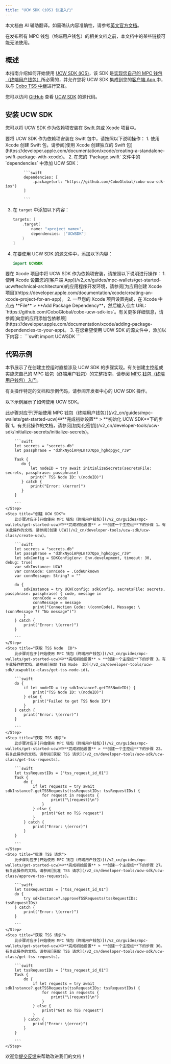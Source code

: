 ```yaml
---
title: "UCW SDK (iOS) 快速入门"
---
```

<Note>本文档由 AI 辅助翻译。如需确认内容准确性，请参考[英文官方文档](https://www.cobo.com/developers/v2/guides/overview/introduction)。</Note>

<Tip>在发布所有 MPC 钱包（终端用户钱包）的相关文档之前，本文档中的某些链接可能无法使用。</Tip>

## 概述

本指南介绍如何开始使用 [UCW SDK (iOS)](/v2_cn/developer-tools/ucw-sdk/initialize-secrets/initialize-secrets)，该 SDK 是[实现您自己的 MPC 钱包（终端用户钱包）](/v2_cn/guides/mpc-wallets/get-started-ucw)所必需的，并允许您将 UCW SDK 集成到您的[客户端 App ](/v2_cn/guides/mpc-wallets/get-started-ucw#technical-architecture)中，以与 [Cobo TSS 中继](/v2_cn/guides/mpc-wallets/get-started-ucw#technical-architecture)进行交互。

您可以访问 [GitHub](https://github.com/CoboGlobal/cobo-ucw-sdk-ios) 查看 [UCW SDK](/v2_cn/developer-tools/ucw-sdk/initialize-secrets/initialize-secrets) 的源代码。

## 安装 UCW SDK

您可以将 UCW SDK 作为依赖项安装在 [Swift 包](https://developer.apple.com/documentation/xcode/swift-packages)或 Xcode 项目中。

<Tabs>
  <Tab title="Swift 包">
      要将 UCW SDK 作为依赖项安装在 Swift 包中，请按照以下说明操作：
      1. 使用 Xcode 创建 Swift 包，请参阅[使用 Xcode 创建独立的 Swift 包](https://developer.apple.com/documentation/xcode/creating-a-standalone-swift-package-with-xcode)。
      2. 在您的 `Package.swift` 文件中的 `dependencies` 中添加 UCW SDK：

            ```swift
            dependencies: [
                .package(url: "https://github.com/CoboGlobal/cobo-ucw-sdk-ios")
            ]

            ```

3. 在 `target` 中添加以下内容：
    ```swift
    targets: [
        .target(
            name: "<project_name>",
            dependencies: ["UCWSDK"]
        )
    ]

    ```

4. 在要使用 UCW SDK 的源文件中，添加以下内容：

    ```swift
    import UCWSDK
    ```

  </Tab>
  <Tab title="Xcode 项目">
    要在 Xcode 项目中将 UCW SDK 作为依赖项安装，请按照以下说明进行操作： 
    1. 使用 Xcode 设置您的[客户端 App](/v2_cn/guides/mpc-wallets/get-started-ucw#technical-architecture)的应用程序开发环境，请参阅[为应用创建 Xcode 项目](https://developer.apple.com/documentation/xcode/creating-an-xcode-project-for-an-app)。 
    2. 一旦您的 Xcode 项目设置完成，在 Xcode 中点击 **File** > **Add Package Dependency**，然后输入仓库 URL: `https://github.com/CoboGlobal/cobo-ucw-sdk-ios`。有关更多详细信息，请参阅[向您的应用添加包依赖项](https://developer.apple.com/documentation/xcode/adding-package-dependencies-to-your-app)。 
    3. 在您希望使用 UCW SDK 的源文件中，添加以下内容：
        ```swift
        import UCWSDK
        ```
  </Tab>
</Tabs>

## 代码示例

本节展示了在创建主控组时直接涉及 UCW SDK 的步骤实现。有关创建主控组或实施您自己的 MPC 钱包（终端用户钱包）的完整指南，请参阅 [MPC 钱包（终端用户钱包）入门](/v2_cn/guides/mpc-wallets/get-started-ucw)。

有关操作特定的文档和示例代码，请参阅开发者中心的 UCW SDK 操作。

以下示例展示了如何使用 UCW SDK。

<Steps>
    <Step title="初始化密钥">
        此步骤对应于[开始使用 MPC 钱包（终端用户钱包）](/v2_cn/guides/mpc-wallets/get-started-ucw)中**完成初始设置** > **初始化 UCW SDK**下的步骤 1。有关此操作的文档，请参阅[初始化密钥](/v2_cn/developer-tools/ucw-sdk/initialize-secrets/initialize-secrets)。

        ```swift
        let secrets = "secrets.db"
        let passphrase = "d3hxNyoiAP@Lm!D7Qpo_hghdpgyc_r39"

        Task {
           do {
               let nodeID = try await initializeSecrets(secretsFile: secrets, passphrase: passphrase)
               print(" TSS Node ID: \(nodeID)")
           } catch {
               print("Error: \(error)")
           }
        }

        ```
    </Step>
    <Step title="创建 UCW SDK">
        此步骤对应于[开始使用 MPC 钱包（终端用户钱包）](/v2_cn/guides/mpc-wallets/get-started-ucw)中**完成初始设置** > **创建一个主控组**下的步骤 1。有关此操作的文档，请参阅[创建 UCW](/v2_cn/developer-tools/ucw-sdk/ucw-class/create-ucw)。

        ```swift
        let secrets = "secrets.db"
        let passphrase = "d3hxNyoiAP@Lm!D7Qpo_hghdpgyc_r39"
        let sdkConfig = SDKConfig(env: Env.development, timeout: 30, debug: true)
        var sdkInstance: UCW?
        var connCode: ConnCode = .CodeUnknown
        var connMessage: String? = ""

        do {
            sdkInstance = try UCW(config: sdkConfig, secretsFile: secrets, passphrase: passphrase) { code, message in
                connCode = code
                connMessage = message
                print("Connection Code: \(connCode), Message: \(connMessage ?? "No message")")
            }
        } catch {
            print("Error: \(error)")
        }

        ```
    </Step>
    <Step title="获取 TSS Node  ID">
        此步骤对应于[开始使用 MPC 钱包（终端用户钱包）](/v2_cn/guides/mpc-wallets/get-started-ucw)中**完成初始设置** > **创建一个主控组**下的步骤 3。有关此操作的文档，请参阅[获取 TSS Node  ID](/v2_cn/developer-tools/ucw-sdk/ucwpublic-class/get-tss-node-id)。

        ```swift
        do {
            if let nodeID = try sdkInstance?.getTSSNodeID() {
                print("TSS Node ID: \(nodeID)")
            } else {
                print("Failed to get TSS Node ID")
            }
        } catch {
            print("Error: \(error)")
        }

        ```
    </Step>
    <Step title="获取 TSS 请求">
        此步骤对应于[开始使用 MPC 钱包（终端用户钱包）](/v2_cn/guides/mpc-wallets/get-started-ucw)中**完成初始设置** > **创建一个主控组**下的步骤 22。有关此操作的文档，请参阅[获取 TSS 请求](/v2_cn/developer-tools/ucw-sdk/ucw-class/get-tss-requests)。

        ```swift
        let tssRequestIDs = ["tss_request_id_01"]
        Task {
            do {
                if let requests = try await sdkInstance?.getTSSRequests(tssRequestIDs: tssRequestIDs) {
                    for request in requests {
                        print("\(request)\n")
                    }
                } else {
                    print("Get no TSS request")
                }
            } catch {
                print("Error: \(error)")
            }
        }

        ```
    </Step>
    <Step title="批准 TSS 请求">
        此步骤对应于[开始使用 MPC 钱包（终端用户钱包）](/v2_cn/guides/mpc-wallets/get-started-ucw)中**完成初始设置** > **创建一个主控组**下的步骤 27。有关此操作的文档，请参阅[批准 TSS 请求](/v2_cn/developer-tools/ucw-sdk/ucw-class/approve-tss-requests)。

        ```swift
        let tssRequestIDs = ["tss_request_id_01"]
        do {
            try sdkInstance?.approveTSSRequests(tssRequestIDs: tssRequestIDs)
        } catch {
            print("Error: \(error)")
        }

        ```
    </Step>
    <Step title="获取 TSS 请求">
        此步骤对应于[开始使用 MPC 钱包（终端用户钱包）](/v2_cn/guides/mpc-wallets/get-started-ucw)中**完成初始设置** > **创建一个主控组**下的步骤 30。有关此操作的文档，请参阅[获取 TSS 请求](/v2_cn/developer-tools/ucw-sdk/ucw-class/get-tss-requests)。

        ```swift
        let tssRequestIDs = ["tss_request_id_01"]
        Task {
            do {
                if let requests = try await sdkInstance?.getTSSRequests(tssRequestIDs: tssRequestIDs) {
                    for request in requests {
                        print("\(request)\n")
                    }
                } else {
                    print("Get no TSS request")
                }
            } catch {
                print("Error: \(error)")
            }
        }

        ```
    </Step>
</Steps>

<Tip>欢迎您[提交反馈](https://forms.zohopublic.com/cobo/form/DocumentFeedbackForm/formperma/QvLOhxJv1_JMsJ-1dleZ8Itb_7rzN-LtgvsDdxosoVI)来帮助改进我们的文档！</Tip>